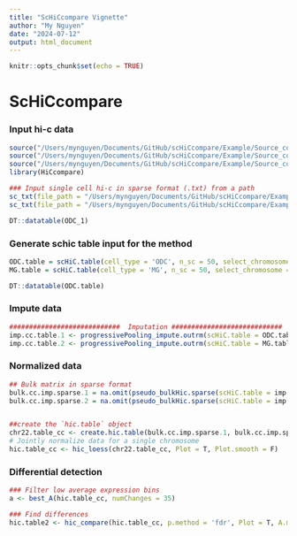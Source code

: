 ```yaml
---
title: "ScHiCcompare Vignette"
author: "My Nguyen"
date: "2024-07-12"
output: html_document
---
```


```r
knitr::opts_chunk$set(echo = TRUE)
```

# ScHiCcompare

### Input hi-c data

```r
source("/Users/mynguyen/Documents/GitHub/scHiCcompare/Example/Source_code/01_ScHicCompare_Functions.R")
source("/Users/mynguyen/Documents/GitHub/scHiCcompare/Example/Source_code/01_ScHicCompare_updatedFunctions.R")
source("/Users/mynguyen/Documents/GitHub/scHiCcompare/Example/Source_code/imputation_methods.R")
library(HiCcompare)
```


```r
### Input single cell hi-c in sparse format (.txt) from a path
sc_txt(file_path = "/Users/mynguyen/Documents/GitHub/scHiCcompare/Example/Data/ODC", position_dataset = 1:50, cell = 'ODC', type='txt')
sc_txt(file_path = "/Users/mynguyen/Documents/GitHub/scHiCcompare/Example/Data/MG", position_dataset = 1:50, cell = 'MG', type='txt')
```

```r
DT::datatable(ODC_1)
```

### Generate schic table input for the method

```r
ODC.table = scHiC.table(cell_type = 'ODC', n_sc = 50, select_chromosome = 'chr22')
MG.table = scHiC.table(cell_type = 'MG', n_sc = 50, select_chromosome = 'chr22')
```

```r
DT::datatable(ODC.table)
```

### Impute data

```r
############################  Imputation ############################ 
imp.cc.table.1 <- progressivePooling_impute.outrm(scHiC.table = ODC.table, n_imputation = 20, outlier.rm = TRUE)
imp.cc.table.2 <- progressivePooling_impute.outrm(scHiC.table = MG.table, n_imputation = 20, outlier.rm = TRUE)
```


### Normalized data

```r
## Bulk matrix in sparse format
bulk.cc.imp.sparse.1 = na.omit(pseudo_bulkHic.sparse(scHiC.table = imp.cc.table.1))
bulk.cc.imp.sparse.2 = na.omit(pseudo_bulkHic.sparse(scHiC.table = imp.cc.table.2))


##create the `hic.table` object
chr22.table_cc <- create.hic.table(bulk.cc.imp.sparse.1, bulk.cc.imp.sparse.2, chr = 'chr22', scale = F)
# Jointly normalize data for a single chromosome
hic.table_cc <- hic_loess(chr22.table_cc, Plot = T, Plot.smooth = F)
```

### Differential detection

```r
### Filter low average expression bins
a <- best_A(hic.table_cc, numChanges = 35)

### Find differences
hic.table2 <- hic_compare(hic.table_cc, p.method = 'fdr', Plot = T, A.min=a)
```
